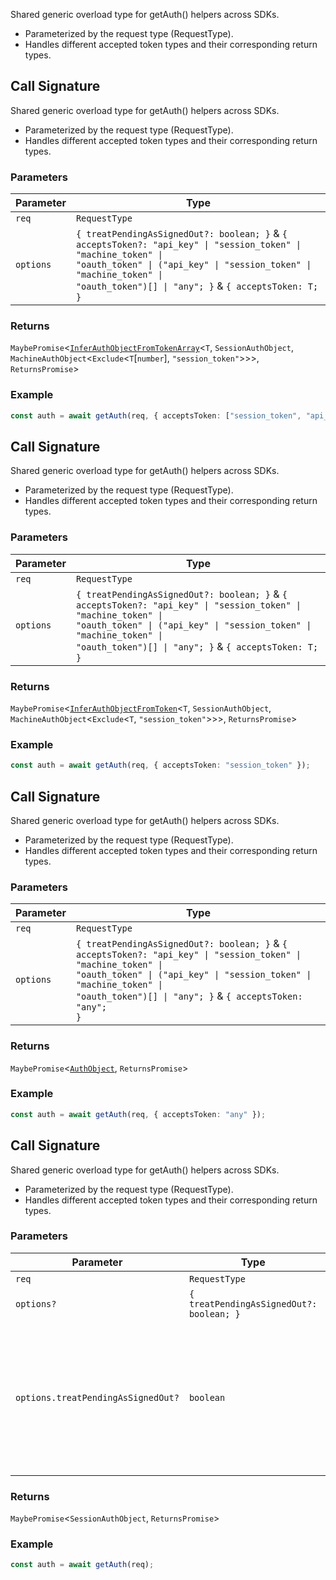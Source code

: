 Shared generic overload type for getAuth() helpers across SDKs.

- Parameterized by the request type (RequestType).
- Handles different accepted token types and their corresponding return types.

## Call Signature

Shared generic overload type for getAuth() helpers across SDKs.

- Parameterized by the request type (RequestType).
- Handles different accepted token types and their corresponding return types.

### Parameters

| Parameter | Type                                                                                                                                                                                                                                                                               |
| --------- | ---------------------------------------------------------------------------------------------------------------------------------------------------------------------------------------------------------------------------------------------------------------------------------- |
| `req`     | `RequestType`                                                                                                                                                                                                                                                                      |
| `options` | <code>\{ treatPendingAsSignedOut?: boolean; \}</code> & <code>\{ acceptsToken?: "api_key" \| "session_token" \| "machine_token" \| "oauth_token" \| ("api_key" \| "session_token" \| "machine_token" \| "oauth_token")[] \| "any"; \}</code> & <code>\{ acceptsToken: T; \}</code> |

### Returns

`MaybePromise`\<[`InferAuthObjectFromTokenArray`](infer-auth-object-from-token-array.mdx)\<`T`, `SessionAuthObject`, `MachineAuthObject`\<`Exclude`\<`T`\[`number`\], `"session_token"`\>\>\>, `ReturnsPromise`\>

### Example

```ts
const auth = await getAuth(req, { acceptsToken: ["session_token", "api_key"] });
```

## Call Signature

Shared generic overload type for getAuth() helpers across SDKs.

- Parameterized by the request type (RequestType).
- Handles different accepted token types and their corresponding return types.

### Parameters

| Parameter | Type                                                                                                                                                                                                                                                                               |
| --------- | ---------------------------------------------------------------------------------------------------------------------------------------------------------------------------------------------------------------------------------------------------------------------------------- |
| `req`     | `RequestType`                                                                                                                                                                                                                                                                      |
| `options` | <code>\{ treatPendingAsSignedOut?: boolean; \}</code> & <code>\{ acceptsToken?: "api_key" \| "session_token" \| "machine_token" \| "oauth_token" \| ("api_key" \| "session_token" \| "machine_token" \| "oauth_token")[] \| "any"; \}</code> & <code>\{ acceptsToken: T; \}</code> |

### Returns

`MaybePromise`\<[`InferAuthObjectFromToken`](infer-auth-object-from-token.mdx)\<`T`, `SessionAuthObject`, `MachineAuthObject`\<`Exclude`\<`T`, `"session_token"`\>\>\>, `ReturnsPromise`\>

### Example

```ts
const auth = await getAuth(req, { acceptsToken: "session_token" });
```

## Call Signature

Shared generic overload type for getAuth() helpers across SDKs.

- Parameterized by the request type (RequestType).
- Handles different accepted token types and their corresponding return types.

### Parameters

| Parameter | Type                                                                                                                                                                                                                                                                                   |
| --------- | -------------------------------------------------------------------------------------------------------------------------------------------------------------------------------------------------------------------------------------------------------------------------------------- |
| `req`     | `RequestType`                                                                                                                                                                                                                                                                          |
| `options` | <code>\{ treatPendingAsSignedOut?: boolean; \}</code> & <code>\{ acceptsToken?: "api_key" \| "session_token" \| "machine_token" \| "oauth_token" \| ("api_key" \| "session_token" \| "machine_token" \| "oauth_token")[] \| "any"; \}</code> & <code>\{ acceptsToken: "any"; \}</code> |

### Returns

`MaybePromise`\<[`AuthObject`](auth-object.mdx), `ReturnsPromise`\>

### Example

```ts
const auth = await getAuth(req, { acceptsToken: "any" });
```

## Call Signature

Shared generic overload type for getAuth() helpers across SDKs.

- Parameterized by the request type (RequestType).
- Handles different accepted token types and their corresponding return types.

### Parameters

| Parameter                          | Type                                                  | Description                                                                                                |
| ---------------------------------- | ----------------------------------------------------- | ---------------------------------------------------------------------------------------------------------- |
| `req`                              | `RequestType`                                         | -                                                                                                          |
| `options?`                         | <code>\{ treatPendingAsSignedOut?: boolean; \}</code> | -                                                                                                          |
| `options.treatPendingAsSignedOut?` | `boolean`                                             | A boolean that indicates whether pending sessions are considered as signed out or not. Defaults to `true`. |

### Returns

`MaybePromise`\<`SessionAuthObject`, `ReturnsPromise`\>

### Example

```ts
const auth = await getAuth(req);
```
